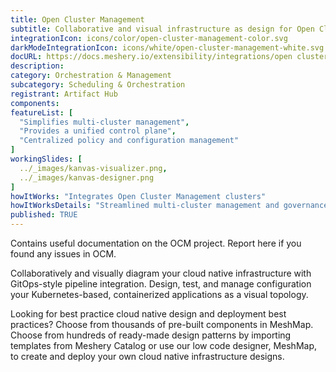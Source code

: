 ```yaml
---
title: Open Cluster Management
subtitle: Collaborative and visual infrastructure as design for Open Cluster Management
integrationIcon: icons/color/open-cluster-management-color.svg
darkModeIntegrationIcon: icons/white/open-cluster-management-white.svg
docURL: https://docs.meshery.io/extensibility/integrations/open cluster management
description: 
category: Orchestration & Management
subcategory: Scheduling & Orchestration
registrant: Artifact Hub
components: 
featureList: [
  "Simplifies multi-cluster management",
  "Provides a unified control plane",
  "Centralized policy and configuration management"
]
workingSlides: [
  ../_images/kanvas-visualizer.png,
  ../_images/kanvas-designer.png
]
howItWorks: "Integrates Open Cluster Management clusters"
howItWorksDetails: "Streamlined multi-cluster management and governance"
published: TRUE
---
```

<p>
Contains useful documentation on the OCM project. Report here if you found any issues in OCM.
</p>
<p>
    Collaboratively and visually diagram your cloud native infrastructure with GitOps-style pipeline integration. Design, test, and manage configuration your Kubernetes-based, containerized applications as a visual topology.
</p>
<p>
    Looking for best practice cloud native design and deployment best practices? Choose from thousands of pre-built components in MeshMap. Choose from hundreds of ready-made design patterns by importing templates from Meshery Catalog or use our low code designer, MeshMap, to create and deploy your own cloud native infrastructure designs.
</p>
